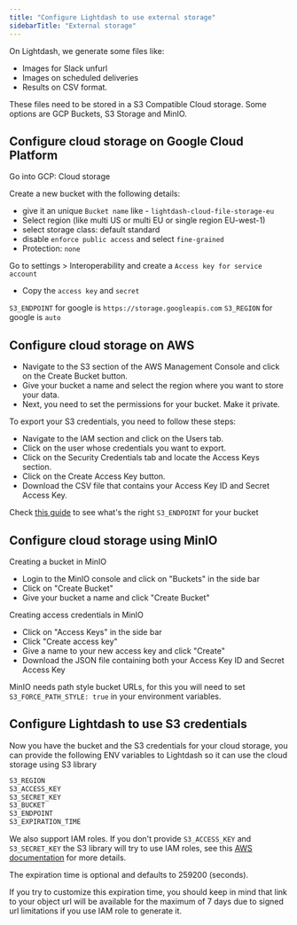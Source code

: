 ```yaml
---
title: "Configure Lightdash to use external storage"
sidebarTitle: "External storage"
---
```


On Lightdash, we generate some files like:

- Images for Slack unfurl
- Images on scheduled deliveries
- Results on CSV format.

These files need to be stored in a S3 Compatible Cloud storage. Some options are GCP Buckets, S3 Storage and MinIO.

## Configure cloud storage on Google Cloud Platform

Go into GCP: Cloud storage

Create a new bucket with the following details:

- give it an unique `Bucket name` like - `lightdash-cloud-file-storage-eu`
- Select region (like multi US or multi EU or single region EU-west-1)
- select storage class: default standard
- disable `enforce public access` and select `fine-grained`
- Protection: `none`

Go to settings \> Interoperability and create a `Access key for service account`

- Copy the `access key` and `secret`

`S3_ENDPOINT` for google is `https://storage.googleapis.com` `S3_REGION` for google is `auto`

## Configure cloud storage on AWS

- Navigate to the S3 section of the AWS Management Console and click on the Create Bucket button.
- Give your bucket a name and select the region where you want to store your data.
- Next, you need to set the permissions for your bucket. Make it private.

To export your S3 credentials, you need to follow these steps:

- Navigate to the IAM section and click on the Users tab.
- Click on the user whose credentials you want to export.
- Click on the Security Credentials tab and locate the Access Keys section.
- Click on the Create Access Key button.
- Download the CSV file that contains your Access Key ID and Secret Access Key.

Check [this guide](https://docs.aws.amazon.com/general/latest/gr/s3.html) to see what's the right `S3_ENDPOINT` for your bucket

## Configure cloud storage using MinIO

Creating a bucket in MinIO

- Login to the MinIO console and click on "Buckets" in the side bar
- Click on "Create Bucket"
- Give your bucket a name and click "Create Bucket"

Creating access credentials in MinIO

- Click on "Access Keys" in the side bar
- Click "Create access key"
- Give a name to your new access key and click "Create"
- Download the JSON file containing both your Access Key ID and Secret Access Key

MinIO needs path style bucket URLs, for this you will need to set `S3_FORCE_PATH_STYLE: true` in your environment variables.

## Configure Lightdash to use S3 credentials

Now you have the bucket and the S3 credentials for your cloud storage, you can provide the following ENV variables to Lightdash so it can use the cloud storage using S3 library

```bash
S3_REGION
S3_ACCESS_KEY
S3_SECRET_KEY
S3_BUCKET
S3_ENDPOINT
S3_EXPIRATION_TIME
```

We also support IAM roles. If you don't provide `S3_ACCESS_KEY` and `S3_SECRET_KEY` the S3 library will try to use IAM roles, see this [AWS documentation](https://docs.aws.amazon.com/sdk-for-javascript/v2/developer-guide/setting-credentials-node.html) for more details.

The expiration time is optional and defaults to 259200 (seconds).

If you try to customize this expiration time, you should keep in mind that link to your object url will be available for the maximum of 7 days due to signed url limitations if you use IAM role to generate it.